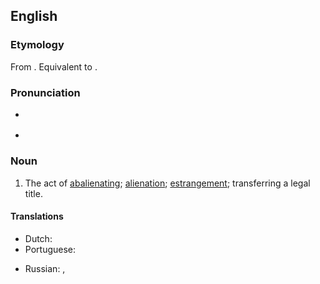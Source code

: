 {{also|abaliénation}}
==English==

===Etymology===
From {{der|en|la|abalienatio}}. Equivalent to {{suffix|en|abalienate|ion}}.

===Pronunciation===
* {{a|GenAm}} {{IPA|/ˌæbˌeɪl.jəˈneɪ.ʃən/|/ˌæbˌeɪ.li.əˈneɪ.ʃən/|lang=en}}
* {{rhymes|eɪʃən|lang=en}}

===Noun===
{{en-noun|~}} {{term-context|archaic|lang=en}}

# {{lb|en|legal}} The act of [[abalienating]]; [[alienation]]; [[estrangement]]; transferring a legal title.

====Translations====
{{trans-top|act of abalienating}}
* Dutch: {{t|nl|abaliënatie|m}}
* Portuguese: {{t|pt|abalienação|f}}
{{trans-mid}}
* Russian: {{t+check|ru|психо́з|m}}, {{t-check|ru|[[психический|психи́ческое]] [[расстро́йство]]|n}}<!-- these translations seem overly broad -->
{{trans-bottom}}